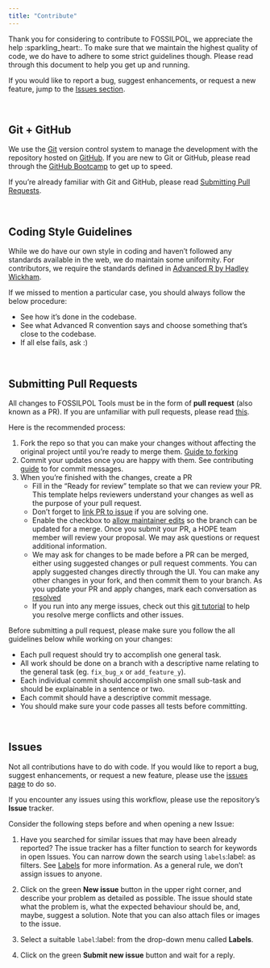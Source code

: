 ```yaml
---
title: "Contribute"
---
```


Thank you for considering to contribute to FOSSILPOL, we appreciate the help :sparkling_heart:.
To make sure that we maintain the highest quality of code, we do have to adhere
to some strict guidelines though. Please read through this document to help you get up and running.

If you would like to report a bug, suggest enhancements, or request a new
feature, jump to the [Issues section](#issues).

<br>

## Git + GitHub <a name = "git"></a>

We use the [Git](https://git-scm.com/) version control system to manage the
development with the repository hosted on [GitHub](https://github.com).
If you are new to Git or GitHub, please read through the
[GitHub Bootcamp](https://help.github.com/categories/bootcamp/) to get up to
speed.

If you're already familiar with Git and GitHub, please read
[Submitting Pull Requests](#submitting-pull-requests).

<br>

## Coding Style Guidelines <a name = "guide"></a>

While we do have our own style in coding and haven't followed any standards available
in the web, we do maintain some uniformity. For contributors, we require the standards
defined in [Advanced R by Hadley Wickham](http://adv-r.had.co.nz/Style.html).

If we missed to mention a particular case, you should always follow the below
procedure:

* See how it's done in the codebase.
* See what Advanced R convention says and choose something that's close to the codebase.
* If all else fails, ask :)

<br>

## Submitting Pull Requests <a name = "PR"></a>

All changes to FOSSILPOL Tools must be in the form of  **pull request** (also known as a PR).
If you are unfamiliar with pull requests, please read
[this](https://git-scm.com/book/en/v2/GitHub-Contributing-to-a-Project>).

Here is the recommended process:

1. Fork the repo so that you can make your changes without affecting the original project until you're ready to merge them. [Guide to forking](https://docs.github.com/en/get-started/quickstart/fork-a-repo#fork-an-example-repository)
2. Commit your updates once you are happy with them. See contributing [guide](https://github.com/atom/atom/blob/master/CONTRIBUTING.md#git-commit-messages) to for commit messages.
3. When you're finished with the changes, create a PR
   + Fill in the "Ready for review" template so that we can review your PR. This template helps reviewers understand your changes as well as the purpose of your pull request.
   + Don't forget to [link PR to issue](https://docs.github.com/en/issues/tracking-your-work-with-issues/linking-a-pull-request-to-an-issue) if you are solving one.
   + Enable the checkbox to [allow maintainer edits](https://docs.github.com/en/pull-requests/collaborating-with-pull-requests/working-with-forks/allowing-changes-to-a-pull-request-branch-created-from-a-fork) so the branch can be updated for a merge. Once you submit your PR, a HOPE team member will review your proposal. We may ask questions or request additional information.
   + We may ask for changes to be made before a PR can be merged, either using suggested changes or pull request comments. You can apply suggested changes directly through the UI. You can make any other changes in your fork, and then commit them to your branch.
As you update your PR and apply changes, mark each conversation as [resolved](https://docs.github.com/en/pull-requests/collaborating-with-pull-requests/reviewing-changes-in-pull-requests/commenting-on-a-pull-request#resolving-conversations)
   + If you run into any merge issues, check out this [git tutorial](https://lab.github.com/githubtraining/managing-merge-conflicts) to help you resolve merge conflicts and other issues.

Before submitting a pull request, please make sure you follow the all guidelines
below while working on your changes:

* Each pull request should try to accomplish one general task.
* All work should be done on a branch with a descriptive name relating to the
  general task (eg. `fix_bug_x` or `add_feature_y`).
* Each individual commit should accomplish one small sub-task and should be
  explainable in a sentence or two.
* Each commit should have a descriptive commit message.
* You should make sure your code passes all tests before committing.

<br>

## Issues <a name = "issues"></a>

Not all contributions have to do with code.
If you would like to report a bug, suggest enhancements, or request a new
feature, please use the [issues page](https://github.com/HOPE-UIB-BIO/FOSSILPOL-workflow/issues) to do so.

If you encounter any issues using this workflow, please use the repository's **Issue** tracker. 

Consider the following steps before and when opening a new Issue:

1. Have you searched for similar issues that may have been already reported? The issue tracker has a filter function to search for keywords in open Issues. You can narrow down the search using `labels`:label: as filters. See [Labels](https://docs.github.com/en/issues/using-labels-and-milestones-to-track-work/managing-labels) for more information. As a general rule, we don’t assign issues to anyone. 

2. Click on the green **New issue** button in the upper right corner, and describe your problem as detailed as possible. The issue should state what the problem is, what the expected behaviour should be, and, maybe, suggest a solution. Note that you can also attach files or images to the issue.

3. Select a suitable `label`:label: from the drop-down menu called **Labels**.

4. Click on the green **Submit new issue** button and wait for a reply.